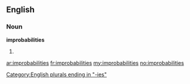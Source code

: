 ==English==

===Noun===
'''improbabilities'''

# {{plural of|[[improbability]]}}

[[Category:English plurals ending in "-ies"]]

[[ar:improbabilities]]
[[fr:improbabilities]]
[[my:improbabilities]]
[[no:improbabilities]]